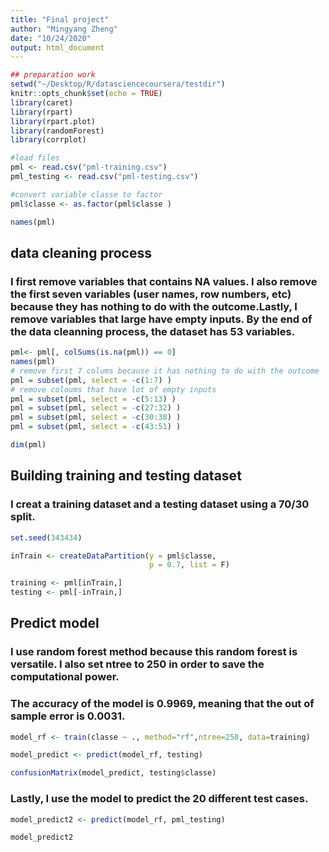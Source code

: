 ```yaml
---
title: "Final project"
author: "Mingyang Zheng"
date: "10/24/2020"
output: html_document
---
```


```r
## preparation work
setwd("~/Desktop/R/datasciencecoursera/testdir")
knitr::opts_chunk$set(echo = TRUE)
library(caret)
library(rpart)
library(rpart.plot)
library(randomForest)
library(corrplot)

#load files
pml <- read.csv("pml-training.csv")
pml_testing <- read.csv("pml-testing.csv")

#convert variable classe to factor
pml$classe <- as.factor(pml$classe )

names(pml)
```


## data cleaning process

### I first remove variables that contains NA values. I also remove the first seven variables (user names, row numbers, etc) because they has nothing to do with the outcome.Lastly, I remove variables that large have empty inputs. By the end of the data cleanning process, the dataset has 53 variables. 

```r
pml<- pml[, colSums(is.na(pml)) == 0]
names(pml)
# remove first 7 colums because it has nothing to do with the outcome
pml = subset(pml, select = -c(1:7) )
# remove coloums that have lot of empty inputs
pml = subset(pml, select = -c(5:13) )
pml = subset(pml, select = -c(27:32) )
pml = subset(pml, select = -c(30:38) )
pml = subset(pml, select = -c(43:51) )

dim(pml)
```


## Building training and testing dataset

### I creat a training dataset and a testing dataset using a 70/30 split. 
```r

set.seed(343434)

inTrain <- createDataPartition(y = pml$classe,
                               p = 0.7, list = F)

training <- pml[inTrain,]
testing <- pml[-inTrain,]

```


## Predict model

### I use random forest method because this random forest is versatile. I also set ntree to 250 in order to save the computational power. 

### The accuracy of the model is 0.9969, meaning that the out of sample error is 0.0031. 

```r

model_rf <- train(classe ~ ., method="rf",ntree=250, data=training)  

model_predict <- predict(model_rf, testing)

confusionMatrix(model_predict, testing$classe)
```

### Lastly, I use the model to predict the 20 different test cases.

```r
model_predict2 <- predict(model_rf, pml_testing)

model_predict2

```



